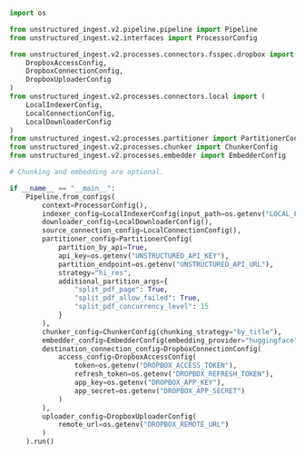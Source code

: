 ```python Python Ingest v2
import os

from unstructured_ingest.v2.pipeline.pipeline import Pipeline
from unstructured_ingest.v2.interfaces import ProcessorConfig

from unstructured_ingest.v2.processes.connectors.fsspec.dropbox import (
    DropboxAccessConfig,
    DropboxConnectionConfig,
    DropboxUploaderConfig
)
from unstructured_ingest.v2.processes.connectors.local import (
    LocalIndexerConfig,
    LocalConnectionConfig,
    LocalDownloaderConfig
)
from unstructured_ingest.v2.processes.partitioner import PartitionerConfig
from unstructured_ingest.v2.processes.chunker import ChunkerConfig
from unstructured_ingest.v2.processes.embedder import EmbedderConfig

# Chunking and embedding are optional.

if __name__ == "__main__":
    Pipeline.from_configs(
        context=ProcessorConfig(),
        indexer_config=LocalIndexerConfig(input_path=os.getenv("LOCAL_FILE_INPUT_DIR")),
        downloader_config=LocalDownloaderConfig(),
        source_connection_config=LocalConnectionConfig(),
        partitioner_config=PartitionerConfig(
            partition_by_api=True,
            api_key=os.getenv("UNSTRUCTURED_API_KEY"),
            partition_endpoint=os.getenv("UNSTRUCTURED_API_URL"),
            strategy="hi_res",
            additional_partition_args={
                "split_pdf_page": True,
                "split_pdf_allow_failed": True,
                "split_pdf_concurrency_level": 15
            }
        ),
        chunker_config=ChunkerConfig(chunking_strategy="by_title"),
        embedder_config=EmbedderConfig(embedding_provider="huggingface"),
        destination_connection_config=DropboxConnectionConfig(
            access_config=DropboxAccessConfig(
                token=os.getenv("DROPBOX_ACCESS_TOKEN"),
                refresh_token=os.getenv("DROPBOX_REFRESH_TOKEN"),
                app_key=os.getenv("DROPBOX_APP_KEY"),
                app_secret=os.getenv("DROPBOX_APP_SECRET")
            )
        ),
        uploader_config=DropboxUploaderConfig(
            remote_url=os.getenv("DROPBOX_REMOTE_URL")
        )
    ).run()
```